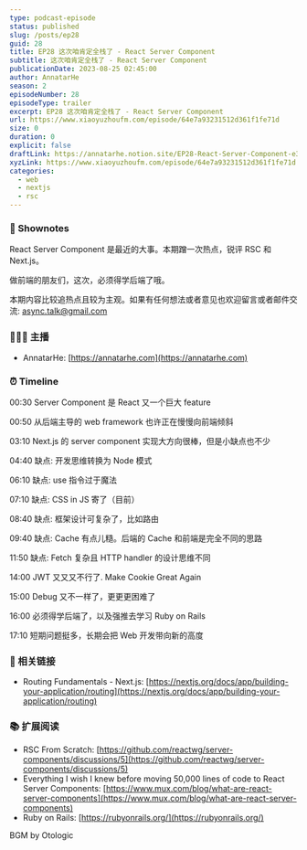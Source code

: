 ```yaml
---
type: podcast-episode
status: published
slug: /posts/ep28
guid: 28
title: EP28 这次咱肯定全栈了 - React Server Component
subtitle: 这次咱肯定全栈了 - React Server Component
publicationDate: 2023-08-25 02:45:00
author: AnnatarHe
season: 2
episodeNumber: 28
episodeType: trailer
excerpt: EP28 这次咱肯定全栈了 - React Server Component
url: https://www.xiaoyuzhoufm.com/episode/64e7a93231512d361f1fe71d
size: 0
duration: 0
explicit: false
draftLink: https://annatarhe.notion.site/EP28-React-Server-Component-e3cd129e1ac44d7ab14c8c8303fbc71b?pvs=4
xyzLink: https://www.xiaoyuzhoufm.com/episode/64e7a93231512d361f1fe71d
categories:
  - web
  - nextjs
  - rsc
---
```


### 📕 Shownotes

React Server Component 是最近的大事。本期蹭一次热点，锐评 RSC 和 Next.js。

做前端的朋友们，这次，必须得学后端了哦。

本期内容比较追热点且较为主观。如果有任何想法或者意见也欢迎留言或者邮件交流: async.talk@gmail.com

### 👨‍👨‍👦 主播

- AnnatarHe: [https://annatarhe.com](https://annatarhe.com)

### ⏰ Timeline

00:30 Server Component 是 React 又一个巨大 feature

00:50 从后端主导的 web framework 也许正在慢慢向前端倾斜

03:10 Next.js 的 server component 实现大方向很棒，但是小缺点也不少

04:40 缺点: 开发思维转换为 Node 模式

06:10 缺点: use 指令过于魔法

07:10 缺点: CSS in JS 寄了（目前）

08:40 缺点: 框架设计可复杂了，比如路由

09:40 缺点: Cache 有点儿糙。后端的 Cache 和前端是完全不同的思路

11:50 缺点: Fetch 复杂且 HTTP handler 的设计思维不同

14:00 JWT 又又又不行了. Make Cookie Great Again

15:00 Debug 又不一样了，更更更困难了

16:00 必须得学后端了，以及强推去学习 Ruby on Rails

17:10 短期问题挺多，长期会把 Web 开发带向新的高度

### 🔗 相关链接

- Routing Fundamentals - Next.js: [https://nextjs.org/docs/app/building-your-application/routing](https://nextjs.org/docs/app/building-your-application/routing)

### 📚 扩展阅读

- RSC From Scratch: [https://github.com/reactwg/server-components/discussions/5](https://github.com/reactwg/server-components/discussions/5)
- Everything I wish I knew before moving 50,000 lines of code to React Server Components: [https://www.mux.com/blog/what-are-react-server-components](https://www.mux.com/blog/what-are-react-server-components)
- Ruby on Rails: [https://rubyonrails.org/](https://rubyonrails.org/)

BGM by Otologic
